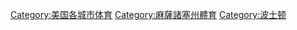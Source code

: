[[Category:美国各城市体育|Category:美国各城市体育]]
[[Category:麻薩諸塞州體育|Category:麻薩諸塞州體育]]
[[Category:波士顿|Category:波士顿]]